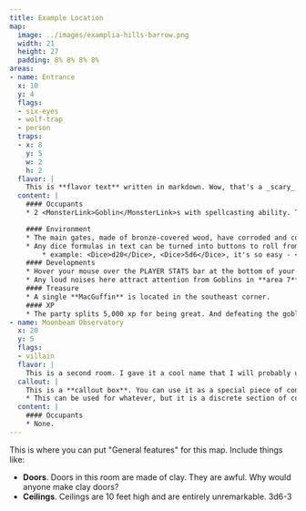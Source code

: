 ```yaml
---
title: Example Location
map:
  image: ../images/examplia-hills-barrow.png
  width: 21
  height: 27
  padding: 8% 8% 8% 8%
areas:
- name: Entrance
  x: 10
  y: 4
  flags:
  - six-eyes
  - wolf-trap
  - person
  traps:
  - x: 8
    y: 5
    w: 2
    h: 2
  flavor: |
    This is **flavor text** written in markdown. Wow, that's a _scary_ entrance. Dust and spiders lurk here where adventurers are seldom seen.
  content: |
    #### Occupants
    * 2 <MonsterLink>Goblin</MonsterLink>s with spellcasting ability. They can cast <SpellLink>Fireball</SpellLink>.

    #### Environment
    * The main gates, made of bronze-covered wood, have corroded and collapsed.
    * Any dice formulas in text can be turned into buttons to roll from!
        * example: <Dice>d20</Dice>, <Dice>5d6</Dice>, it's so easy - <Dice>3d12+3</Dice>! Just wrap them in Dice tags (ex: `<Dice>2d6</Dice>`).
    #### Developments
    * Hover your mouse over the PLAYER STATS bar at the bottom of your screen. Your players' info will be displayed. Right now it's just their Passive Perception, but I'll put more here soon.
    * Any loud noises here attract attention from Goblins in **area 7**.
    #### Treasure
    * A single **MacGuffin** is located in the southeast corner.
    #### XP
    * The party splits 5,000 xp for being great. And defeating the goblins.
- name: Moonbeam Observatory
  x: 20
  y: 5
  flags:
  - villain
  flavor: |
    This is a second room. I gave it a cool name that I will probably use for an actual game. This room is filled with old telescopes, several of which are in disrepair. A single one in the center of the room is trained on the window in the northern wall. In the window a craggy moon is perfectly framed in the night sky.
  callout: |
    This is a **callout box**. You can use it as a special piece of content that instructs you how to handle a particular device within this location (ex: "What the goblins know" or "Roleplaying the Fireball Wizard").
    * This can be used for whatever, but it is a discrete section of content.
  content: |
    #### Occupants
    * None.
---
```

This is where you can put "General features" for this map. Include things like:
* **Doors**. Doors in this room are made of clay. They are awful. Why would anyone make clay doors?
* **Ceilings**. Ceilings are 10 feet high and are entirely unremarkable. <Dice>3d6-3</Dice>
